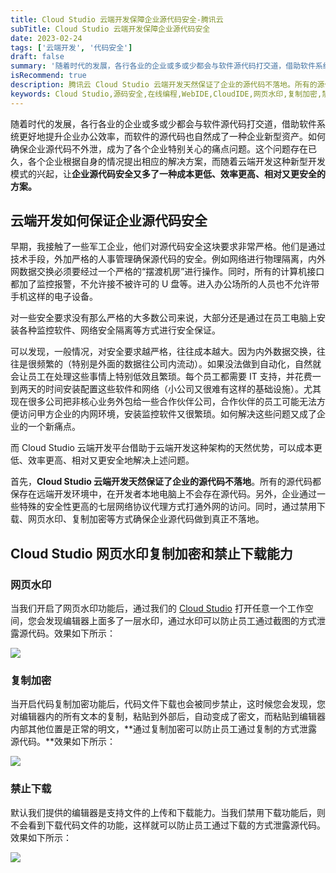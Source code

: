 ```yaml
---
title: ​Cloud Studio 云端开发保障企业源代码安全-腾讯云
subTitle: ​Cloud Studio 云端开发保障企业源代码安全
date: 2023-02-24
tags: ['云端开发', '代码安全']
draft: false
summary: '随着时代的发展，各行各业的企业或多或少都会与软件源代码打交道，借助软件系统更好地提升企业办公效率，而软件的源代码也自然成了一种企业新型资产。如何确保企业源代码不外泄，成为了各个企业特别关心的痛点问题'
isRecommend: true
description: 腾讯云 Cloud Studio 云端开发天然保证了企业的源代码不落地。所有的源代码都保存在远端开发环境中，在开发者本地电脑上不会存在源代码。另外，企业通过一些特殊的安全性更高的七层网络协议代理方式打通外网的访问。同时，通过禁用下载、网页水印、复制加密等方式确保企业源代码做到真正不落地。
keywords: Cloud Studio,源码安全,在线编程,WebIDE,CloudIDE,网页水印,复制加密,禁止下载,云端IDE,在线IDE,云端开发工具,在线集成开发环境,开发环境分享,代码托管,在线开发,在线调试
---
```


随着时代的发展，各行各业的企业或多或少都会与软件源代码打交道，借助软件系统更好地提升企业办公效率，而软件的源代码也自然成了一种企业新型资产。如何确保企业源代码不外泄，成为了各个企业特别关心的痛点问题。这个问题存在已久，各个企业根据自身的情况提出相应的解决方案，而随着云端开发这种新型开发模式的兴起，让**企业源代码安全又多了一种成本更低、效率更高、相对又更安全的方案。**

## 云端开发如何保证企业源代码安全

早期，我接触了一些军工企业，他们对源代码安全这块要求非常严格。他们是通过技术手段，外加严格的人事管理确保源代码的安全。例如网络进行物理隔离，内外网数据交换必须要经过一个严格的“摆渡机房”进行操作。同时，所有的计算机接口都加了监控报警，不允许接不被许可的 U 盘等。进入办公场所的人员也不允许带手机这样的电子设备。

对一些安全要求没有那么严格的大多数公司来说，大部分还是通过在员工电脑上安装各种监控软件、网络安全隔离等方式进行安全保证。

可以发现，一般情况，对安全要求越严格，往往成本越大。因为内外数据交换，往往是很频繁的（特别是外面的数据往公司内流动）。如果没法做到自动化，自然就会让员工在处理这些事情上特别低效且繁琐。每个员工都需要 IT 支持，并花费一到两天的时间安装配置这些软件和网络（小公司又很难有这样的基础设施）。尤其现在很多公司把非核心业务外包给一些合作伙伴公司，合作伙伴的员工可能无法方便访问甲方企业的内网环境，安装监控软件又很繁琐。如何解决这些问题又成了企业的一个新痛点。

而 Cloud Studio 云端开发平台借助于云端开发这种架构的天然优势，可以成本更低、效率更高、相对又更安全地解决上述问题。

首先，**Cloud Studio 云端开发天然保证了企业的源代码不落地**。所有的源代码都保存在远端开发环境中，在开发者本地电脑上不会存在源代码。另外，企业通过一些特殊的安全性更高的七层网络协议代理方式打通外网的访问。同时，通过禁用下载、网页水印、复制加密等方式确保企业源代码做到真正不落地。  


## Cloud Studio 网页水印复制加密和禁止下载能力


### 网页水印

当我们开启了网页水印功能后，通过我们的 [Cloud Studio](https://ide.cloud.tencent.com/) 打开任意一个工作空间，您会发现编辑器上面多了一层水印，通过水印可以防止员工通过截图的方式泄露源代码。效果如下所示：

![](https://help-assets.codehub.cn/enterprise/cloudStudio/004.png)

### **复制加密**

当开启代码复制加密功能后，代码文件下载也会被同步禁止，这时候您会发现，您对编辑器内的所有文本的复制，粘贴到外部后，自动变成了密文，而粘贴到编辑器内部其他位置是正常的明文，**通过复制加密可以防止员工通过复制的方式泄露源代码。**效果如下所示：

![](https://help-assets.codehub.cn/enterprise/cloudStudio/005.gif)

### **禁止下载**

默认我们提供的编辑器是支持文件的上传和下载能力。当我们禁用下载功能后，则不会看到下载代码文件的功能，这样就可以防止员工通过下载的方式泄露源代码。效果如下所示：

![](https://help-assets.codehub.cn/enterprise/cloudStudio/006.gif)
